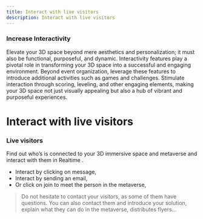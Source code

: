 ```yaml
---
title: Interact with live visitors
description: Interact with live visitors
---
```


### Increase Interactivity 

Elevate your 3D space beyond mere aesthetics and personalization; it must also be functional, purposeful, and dynamic. Interactivity features play a pivotal role in transforming your 3D space into a successful and engaging environment. Beyond event organization, leverage these features to introduce additional activities such as games and challenges. Stimulate interaction through scoring, leveling, and other engaging elements, making your 3D space not just visually appealing but also a hub of vibrant and purposeful experiences.

# Interact with live visitors

### Live visitors 

Find out who’s is connected to your 3D immersive space and metaverse and interact with them in Realtime .

* Interact by clicking on message,
* Interact by sending an email,
* Or click on join to meet the person in the metaverse,

> Do not hesitate to contact your visitors, as some of them have questions. You can also contact them and introduce your solution, explain what they can do in the metaverse, distributes flyers…
